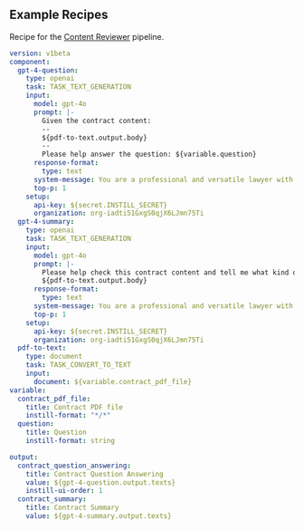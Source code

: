 ## Example Recipes

Recipe for the [Content Reviewer](https://instill.tech/instill-ai/pipelines/contract-reviewer/playground) pipeline.

```yaml
version: v1beta
component:
  gpt-4-question:
    type: openai
    task: TASK_TEXT_GENERATION
    input:
      model: gpt-4o
      prompt: |-
        Given the contract content:
        --
        ${pdf-to-text.output.body}
        --
        Please help answer the question: ${variable.question}
      response-format:
        type: text
      system-message: You are a professional and versatile lawyer with diverse lay backgrounds who reviews, investigates and spot pitfalls in a contract.
      top-p: 1
    setup:
      api-key: ${secret.INSTILL_SECRET}
      organization: org-iadti51GxgS0qjX6LJmn75Ti
  gpt-4-summary:
    type: openai
    task: TASK_TEXT_GENERATION
    input:
      model: gpt-4o
      prompt: |-
        Please help check this contract content and tell me what kind of the contract it is about in one concise, short, and simple sentence such as "it is an NDA", "it is an job agency contract", etc.:
        ${pdf-to-text.output.body}
      response-format:
        type: text
      system-message: You are a professional and versatile lawyer with diverse lay backgrounds who reviews, investigates and spot pitfalls in a contract.
      top-p: 1
    setup:
      api-key: ${secret.INSTILL_SECRET}
      organization: org-iadti51GxgS0qjX6LJmn75Ti
  pdf-to-text:
    type: document
    task: TASK_CONVERT_TO_TEXT
    input:
      document: ${variable.contract_pdf_file}
variable:
  contract_pdf_file:
    title: Contract PDF file
    instill-format: "*/*"
  question:
    title: Question
    instill-format: string

output:
  contract_question_answering:
    title: Contract Question Answering
    value: ${gpt-4-question.output.texts}
    instill-ui-order: 1
  contract_summary:
    title: Contract Summary
    value: ${gpt-4-summary.output.texts}
```
